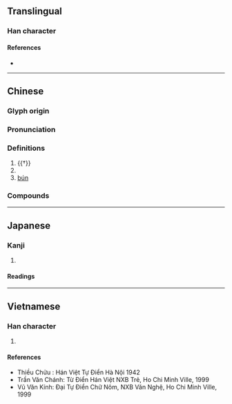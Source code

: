 {{character info/new}}
==Translingual==

===Han character===
{{Han char|rn=75|rad=木|as=14|sn=18|four=44932|canj=DTBO|ids=⿰木蒙}}

====References====
* {{Han ref|kx=0558.120|dkj=15710|dj=0947.130|hdz=21299.090|uh=6AAC|ud=27308|bh=C263|bd=49763}}

----

==Chinese==
{{zh-forms}}

===Glyph origin===
{{Han etym}}

===Pronunciation===
{{zh-pron
|m=méng
|c=mung4-1,mung4
|mn=ml,twd:bông/tw:bóng
|mc=y
|oc=y
|cat=n
}}

===Definitions===
{{zh-hanzi}}

# {{†}} {{n-g|A type of [[locust tree|locust]]-like tree.}}
# {{zh-only|檸檬|[[lemon]]}}
# [[bún]] {{gloss|Vietnamese dish}}

===Compounds===
{{zh-der|檬粉|檬果|海檬果|檸檬|檸檬素|檸檬酸}}

----

==Japanese==

===Kanji===
{{ja-kanji|grade=|rs=木14}}

# {{defn|lang=ja|sort=木14}}

====Readings====
{{ja-readings
|on=ぼう, も
|kun=
}}

----

==Vietnamese==

===Han character===
{{vi-hantu|[[muồng]], [[môm]], [[mông]], [[muỗm]]|rs=木14}}

# {{defn|lang=vi|sort=木14}}

====References====
* Thiều Chửu : Hán Việt Tự Điển Hà Nội 1942
* Trần Văn Chánh: Từ Điển Hán Việt NXB Trẻ, Ho Chi Minh Ville, 1999
* Vũ Văn Kính: Đại Tự Điển Chữ Nôm, NXB Văn Nghệ, Ho Chi Minh Ville, 1999